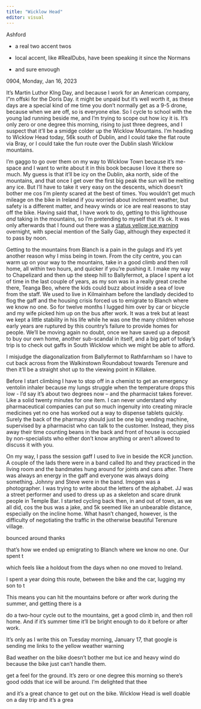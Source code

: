 ```yaml
---
title: "Wicklow Head"
editor: visual
---
```


Ashford

-   a real two accent twos

-   local accent, like #RealDubs, have been speaking it since the Normans

-   and sure envough

0904, Monday, Jan 16, 2023

It's Martin Luthor KIng Day, and because I work for an American company, I"m offski for the Doris Day. it might be unpaid but it's well worth it, as these days are a special kind of me time you don't normally get as a 9-5 drone, because when we are off, so is everyone else. So I cycle to school with the young lad running beside me, and I'm trying to scope out how icy it is. It's only zero or one degree this morning, rising to just three degrees, and I suspect that it'll be a smidge colder up the Wicklow Mountains. I'm heading to Wicklow Head today, 56k south of Dublin, and I could take the flat route via Bray, or I could take the fun route over the Dublin slash Wicklow mountains.

I'm gaggo to go over them on my way to Wicklow Town because it's me-space and I want to write about it in this book because I love it there so much. My guess is that it'll be icy on the Dublin, aka north, side of the mountains, and that once I get over the first big peak the sun will be melting any ice. But I'll have to take it very easy on the descents, which doesn't bother me cos I'm plenty scared at the best of times. You wouldn't get much mileage on the bike in Ireland if you worried about inclement weather, but safety is a different matter, and heavy winds or ice are real reasons to stay off the bike. Having said that, I have work to do, getting to this lighthouse *and* taking in the mountains, so I'm pretending to myself that it's ok. It was only afterwards that I found out there was a [status yellow ice warning](https://www.thesun.ie/news/10057298/snow-ireland-gardai-travel-warning-january-freeze-met-eireann/) overnight, with special mention of the Sally Gap, although they expected it to pass by noon.

Getting to the mountains from Blanch is a pain in the gulags and it's yet another reason why I miss being in town. From the city centre, you can warm up on your way to the mountains, take in a good climb and then roll home, all within two hours, and quicker if you're pushing it. I make my way to Chapelizard and then up the steep hill to Ballyfermot, a place I spent a lot of time in the last couple of years, as my son was in a really great creche there, Teanga Beo, where the kids could buzz about inside a sea of love from the staff. We used to live in Kilmainham before the landlady decided to flog the gaff and the housing crisis forced us to emigrate to Blanch where we know no one. So for twelve months I lugged him over by car or bicycle and my wife picked him up on the bus after work. It was a trek but at least we kept a little stability in his life while he was one the many children whose early years are ruptured by this country's failure to provide homes for people. We'll be moving again no doubt, once we have saved up a deposit to buy our own home, another sub-scandal in itself, and a big part of today's trip is to check out gaffs in South Wicklow which we might be able to afford.

I misjudge the diagonalization from Ballyfermot to Rathfarnham so I have to cut back across from the Walkinstown Roundabout towards Terenure and then it'll be a straight shot up to the viewing point in Killakee.

Before I start climbing I have to stop off in a chemist to get an emergency ventolin inhaler because my lungs struggle when the temperature drops this low - I'd say it's about two degrees now -- and the pharmacist takes forever. Like a solid twenty minutes for one item. I can never understand why pharmaceutical companies can put so much ingenuity into creating miracle medicines yet no one has worked out a way to dispense tablets quickly. Surely the back of the pharmacy should just be one big vending machine, supervised by a pharmacist who can talk to the customer. Instead, they piss away their time counting beans in the back and front of house is occupied by non-specialists who either don't know anything or aren't allowed to discuss it with you.

On my way, I pass the session gaff I used to live in beside the KCR junction. A couple of the lads there were in a band called Ito and they practiced in the living room and the bandmates hung around for joints and cans after. There was always an energy in the gaff and everyone was always doing something. Johnny and Steve were in the band. Imogen was a photographer. I was trying to write about the letters of the alphabet. JJ was a street performer and used to dress up as a skeleton and scare drunk people in Temple Bar. I started cycling back then, in and out of town, as we all did, cos the bus was a jake, and 5k seemed like an unbearable distance, especially on the incline home. What hasn't changed, however, is the difficulty of negotiating the traffic in the otherwise beautiful Terenure village.

bounced around thanks

that's how we ended up emigrating to Blanch where we know no one. Our spent t

which feels like a holdout from the days when no one moved to Ireland.

I spent a year doing this route, between the bike and the car, lugging my son to t

This means you can hit the mountains before or after work during the summer, and getting there is a

do a two-hour cycle out to the mountains, get a good climb in, and then roll home. And if it's summer time it'll be bright enough to do it before or after work.

It's only as I write this on Tuesday morning, January 17, that google is sending me links to the yellow weather warning

Bad weather on the bike doesn't bother me but ice and heavy wind do because the bike just can't handle them.

get a feel for the ground. It's zero or one degree this morning so there's good odds that ice will be around. I'm delighted that thee

and it's a great chance to get out on the bike. Wicklow Head is well doable on a day trip and it's a grea
